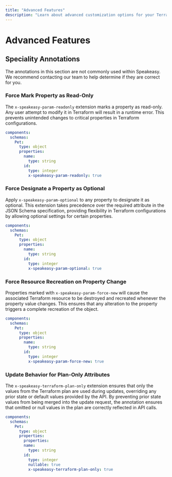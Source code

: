 ```yaml
---
title: "Advanced Features"
description: "Learn about advanced customization options for your Terraform provider."
---
```



# Advanced Features

## Speciality Annotations

The annotations in this section are not commonly used within Speakeasy. We recommend contacting our team to help determine if they are correct for you.

### Force Mark Property as Read-Only

The `x-speakeasy-param-readonly` extension marks a property as read-only. Any user attempt to modify it in Terraform will result in a runtime error. This prevents unintended changes to critical properties in Terraform configurations.

```yaml
components:
  schemas:
    Pet:
      type: object
      properties:
        name:
          type: string
        id:
          type: integer
          x-speakeasy-param-readonly: true
```

### Force Designate a Property as Optional

Apply `x-speakeasy-param-optional` to any property to designate it as optional. This extension takes precedence over the required attribute in the JSON Schema specification, providing flexibility in Terraform configurations by allowing optional settings for certain properties.

```yaml
components:
  schemas:
    Pet:
      type: object
      properties:
        name:
          type: string
        id:
          type: integer
          x-speakeasy-param-optional: true
```

### Force Resource Recreation on Property Change

Properties marked with `x-speakeasy-param-force-new` will cause the associated Terraform resource to be destroyed and recreated whenever the property value changes. This ensures that any alteration to the property triggers a complete recreation of the object.

```yaml
components:
  schemas:
    Pet:
      type: object
      properties:
        name:
          type: string
        id:
          type: integer
          x-speakeasy-param-force-new: true
```

### Update Behavior for Plan-Only Attributes

The `x-speakeasy-terraform-plan-only` extension ensures that only the values from the Terraform plan are used during updates, overriding any prior state or default values provided by the API. By preventing prior state values from being merged into the update request, the annotation ensures that omitted or null values in the plan are correctly reflected in API calls.

```yaml
components:
  schemas:
    Pet:
      type: object
      properties:
        properties:
        name:
          type: string
        id:
          type: integer
          nullable: true
          x-speakeasy-terraform-plan-only: true
```
